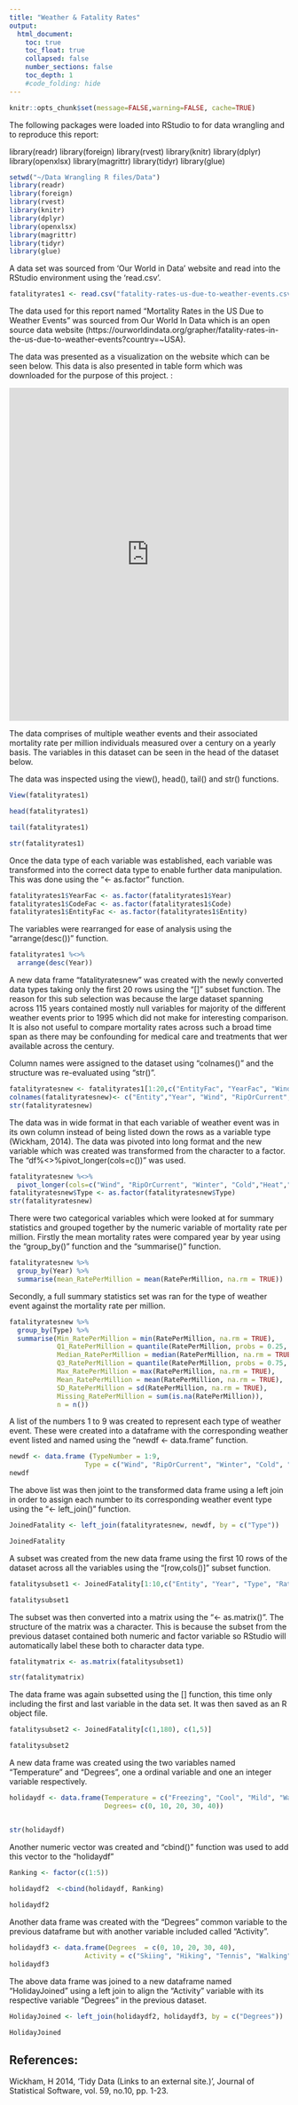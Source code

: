```yaml
---
title: "Weather & Fatality Rates"
output:
  html_document:
    toc: true
    toc_float: true
    collapsed: false
    number_sections: false
    toc_depth: 1
    #code_folding: hide
---
```


```r
knitr::opts_chunk$set(message=FALSE,warning=FALSE, cache=TRUE)
```


The following packages were loaded into RStudio to for data wrangling and to reproduce this report:

library(readr)
library(foreign) 
library(rvest) 
library(knitr) 
library(dplyr)
library(openxlsx)
library(magrittr)
library(tidyr)
library(glue)

```r
setwd("~/Data Wrangling R files/Data")
library(readr)
library(foreign) 
library(rvest) 
library(knitr) 
library(dplyr)
library(openxlsx)
library(magrittr)
library(tidyr)
library(glue)   
```


A data set was sourced from 'Our World in Data' website and read into the RStudio environment using the 'read.csv'.  

```r
fatalityrates1 <- read.csv("fatality-rates-us-due-to-weather-events.csv")
```


The data used for this report named "Mortality Rates in the US Due to Weather Events" was sourced from Our World In Data which is an open source data website (https://ourworldindata.org/grapher/fatality-rates-in-the-us-due-to-weather-events?country=~USA).

The data was presented as a visualization on the website which can be seen below. This data is also presented in table form which was downloaded for the purpose of this project. :

<iframe src="https://ourworldindata.org/grapher/fatality-rates-in-the-us-due-to-weather-events?country=~USA" loading="lazy" style="width: 100%; height: 600px; border: 0px none;"></iframe>


The data comprises of multiple weather events and their associated mortality rate per million individuals measured over a century on a yearly basis. The variables in this dataset can be seen in the head of the dataset below.

The data was inspected using the view(), head(), tail() and str() functions.

```r
View(fatalityrates1) 
```

```r
head(fatalityrates1)
```

```r
tail(fatalityrates1)
```

```r
str(fatalityrates1)
```

Once the data type of each variable was established, each variable was transformed into the correct data type to enable further data manipulation.
This was done using the "<- as.factor" function.

```r
fatalityrates1$YearFac <- as.factor(fatalityrates1$Year)
fatalityrates1$CodeFac <- as.factor(fatalityrates1$Code)
fatalityrates1$EntityFac <- as.factor(fatalityrates1$Entity)
```

The variables were rearranged for ease of analysis using the "arrange(desc())" function.

```r
fatalityrates1 %<>%
  arrange(desc(Year))
```

A new data frame "fatalityratesnew" was created with the newly converted data types taking only the first 20 rows using the "[]" subset function. The reason for this sub selection was because the large dataset spanning across 115 years contained mostly null variables for majority of the different weather events prior to 1995 which did not make for interesting comparison. It is also not useful to compare mortality rates across such a broad time span as there may be confounding for medical care and treatments that wer available across the century. 

Column names were assigned to the dataset using "colnames()" and the structure was re-evaluated using "str()".

```r
fatalityratesnew <- fatalityrates1[1:20,c("EntityFac", "YearFac", "Wind", "Rip.Current", "Winter", "Cold","Heat","Hurricane","Tornado", "Flood", "Lightning")]
colnames(fatalityratesnew)<- c("Entity","Year", "Wind", "RipOrCurrent", "Winter", "Cold","Heat","Hurricane","Tornado", "Flood", "Lightning")
str(fatalityratesnew)
```

The data was in wide format in that each variable of weather event was in its own column instead of being listed down the rows as a variable type (Wickham, 2014).
The data was pivoted into long format and the new variable which was created was transformed from the character to a factor. The "df%<>%pivot_longer(cols=c())" was used.

```r

fatalityratesnew %<>%
  pivot_longer(cols=c("Wind", "RipOrCurrent", "Winter", "Cold","Heat","Hurricane","Tornado", "Flood", "Lightning"), names_to="Type", values_to="RatePerMillion")
fatalityratesnew$Type <- as.factor(fatalityratesnew$Type)
str(fatalityratesnew)

```

There were two categorical variables which were looked at for summary statistics and grouped together by the numeric variable of mortality rate per million.
Firstly the mean mortality rates were compared year by year using the "group_by()" function and the "summarise()" function. 


```r
fatalityratesnew %>% 
  group_by(Year) %>% 
  summarise(mean_RatePerMillion = mean(RatePerMillion, na.rm = TRUE))


```

Secondly, a full summary statistics set was ran for the type of weather event against the mortality rate per million. 

```r
fatalityratesnew %>% 
  group_by(Type) %>% 
  summarise(Min_RatePerMillion = min(RatePerMillion, na.rm = TRUE), 
            Q1_RatePerMillion = quantile(RatePerMillion, probs = 0.25, na.rm = TRUE), 
            Median_RatePerMillion = median(RatePerMillion, na.rm = TRUE), 
            Q3_RatePerMillion = quantile(RatePerMillion, probs = 0.75, na.rm = TRUE), 
            Max_RatePerMillion = max(RatePerMillion, na.rm = TRUE), 
            Mean_RatePerMillion = mean(RatePerMillion, na.rm = TRUE), 
            SD_RatePerMillion = sd(RatePerMillion, na.rm = TRUE), 
            Missing_RatePerMillion = sum(is.na(RatePerMillion)), 
            n = n())

```

A list of the numbers 1 to 9 was created to represent each type of weather event. These were created into a dataframe with the corresponding weather event listed and named using the "newdf <- data.frame" function. 

```r
newdf <- data.frame (TypeNumber = 1:9,
                   Type = c("Wind", "RipOrCurrent", "Winter", "Cold", "Heat", "Hurricane", "Tornado", "Flood", "Lightning"))
newdf

```

The above list was then joint to the transformed data frame using a left join in order to assign each number to its corresponding weather event type using the "<- left_join()" function. 

```r
JoinedFatality <- left_join(fatalityratesnew, newdf, by = c("Type"))

JoinedFatality
```

A subset was created from the new data frame using the first 10 rows of the dataset across all the variables using the "[row,cols()]" subset function.

```r

fatalitysubset1 <- JoinedFatality[1:10,c("Entity", "Year", "Type", "RatePerMillion", "TypeNumber")]

fatalitysubset1

```

The subset was then converted into a matrix using the "<- as.matrix()". The structure of the matrix was a character. This is because the subset from the previous dataset contained both numeric and factor variable so RStudio will automatically label these both to character data type. 

```r
fatalitymatrix <- as.matrix(fatalitysubset1)

str(fatalitymatrix)
```

The data frame was again subsetted using the [] function, this time only including the first and last variable in the data set. It was then saved as an R object file.

```r
fatalitysubset2 <- JoinedFatality[c(1,180), c(1,5)]

fatalitysubset2

```

A new data frame was created using the two variables named "Temperature" and "Degrees", one a ordinal variable and one an integer variable respectively. 

```r
holidaydf <- data.frame(Temperature = c("Freezing", "Cool", "Mild", "Warm", "Hot"),
                        Degrees= c(0, 10, 20, 30, 40))


str(holidaydf)
```
Another numeric vector was created and "cbind()" function was used to add this vector to the "holidaydf" 

```r
Ranking <- factor(c(1:5))
                    
holidaydf2  <-cbind(holidaydf, Ranking)                

holidaydf2                   
```

Another data frame was created with the "Degrees" common variable to the previous dataframe but with another variable included called "Activity".

```r
holidaydf3 <- data.frame(Degrees  = c(0, 10, 20, 30, 40),
                   Activity = c("Skiing", "Hiking", "Tennis", "Walking", "Swimming"))
holidaydf3
```
The above data frame was joined to a new dataframe named "HolidayJoined" using a left join to align the "Activity" variable with its respective variable "Degrees" in the previous dataset. 
```r
HolidayJoined <- left_join(holidaydf2, holidaydf3, by = c("Degrees"))

HolidayJoined

```


## References:

Wickham, H 2014, 'Tidy Data (Links to an external site.)', Journal of Statistical Software, vol. 59, no.10, pp. 1-23.




<br>
<br>
